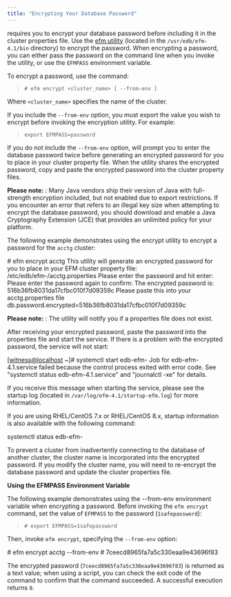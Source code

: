```yaml
---
title: "Encrypting Your Database Password"
---
```


<div id="encrypting_database_password" class="registered_link"></div>


requires you to encrypt your database password before including it in the cluster properties file. Use the [efm utility](../#efm_encrypt) (located in the `/usr/edb/efm-4.1/bin` directory) to encrypt the password. When encrypting a password, you can either pass the password on the command line when you invoke the utility, or use the `EFMPASS` environment variable.

To encrypt a password, use the command:

> `# efm encrypt <cluster_name> [ --from-env ]`

Where `<cluster_name>` specifies the name of the cluster.

If you include the `--from-env` option, you must export the value you wish to encrypt before invoking the encryption utility. For example:

> `export EFMPASS=password`

If you do not include the `--from-env` option, will prompt you to enter the database password twice before generating an encrypted password for you to place in your cluster property file. When the utility shares the encrypted password, copy and paste the encrypted password into the cluster property files.

**Please note:** : Many Java vendors ship their version of Java with full-strength encryption included, but not enabled due to export restrictions. If you encounter an error that refers to an illegal key size when attempting to encrypt the database password, you should download and enable a Java Cryptography Extension (JCE) that provides an unlimited policy for your platform.

The following example demonstrates using the encrypt utility to encrypt a password for the `acctg` cluster:

<div class="parsed-literal">

\# efm encrypt acctg This utility will generate an encrypted password for you to place in your EFM cluster property file: /etc/edb/efm-/acctg.properties Please enter the password and hit enter: Please enter the password again to confirm: The encrypted password is: 516b36fb8031da17cfbc010f7d09359c Please paste this into your acctg.properties file db.password.encrypted=516b36fb8031da17cfbc010f7d09359c

</div>

**Please note:** : The utility will notify you if a properties file does not exist.

After receiving your encrypted password, paste the password into the properties file and start the service. If there is a problem with the encrypted password, the service will not start:

<div class="parsed-literal">

\[<witness@localhost> \~\]\# systemctl start edb-efm- Job for edb-efm-4.1.service failed because the control process exited with error code. See "systemctl status edb-efm-4.1.service" and "journalctl -xe" for details.

</div>

If you receive this message when starting the service, please see the startup log (located in `/var/log/efm-4.1/startup-efm.log`) for more information.

If you are using RHEL/CentOS 7.x or RHEL/CentOS 8.x, startup information is also available with the following command:

<div class="parsed-literal">

systemctl status edb-efm-

</div>

To prevent a cluster from inadvertently connecting to the database of another cluster, the cluster name is incorporated into the encrypted password. If you modify the cluster name, you will need to re-encrypt the database password and update the cluster properties file.

**Using the EFMPASS Environment Variable**

The following example demonstrates using the --from-env environment variable when encrypting a password. Before invoking the `efm encrypt` command, set the value of `EFMPASS` to the password (`1safepassword`):

> `# export EFMPASS=1safepassword`

Then, invoke `efm encrypt`, specifying the `--from-env` option:

<div class="parsed-literal">

\# efm encrypt acctg --from-env \# 7ceecd8965fa7a5c330eaa9e43696f83

</div>

The encrypted password (`7ceecd8965fa7a5c330eaa9e43696f83`) is returned as a text value; when using a script, you can check the exit code of the command to confirm that the command succeeded. A successful execution returns `0`.

